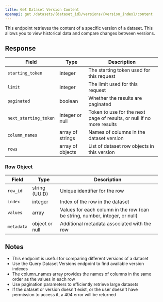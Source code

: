 ```yaml
---
title: Get Dataset Version Content
openapi: get /datasets/{dataset_id}/versions/{version_index}/content
---
```


This endpoint retrieves the content of a specific version of a dataset. This allows you to view historical data and compare changes between versions.

## Response

| Field                 | Type             | Description                                                           |
| --------------------- | ---------------- | --------------------------------------------------------------------- |
| `starting_token`      | integer          | The starting token used for this request                              |
| `limit`               | integer          | The limit used for this request                                       |
| `paginated`           | boolean          | Whether the results are paginated                                     |
| `next_starting_token` | integer or null  | Token to use for the next page of results, or null if no more results |
| `column_names`        | array of strings | Names of columns in the dataset version                               |
| `rows`                | array of objects | List of dataset row objects in this version                           |

### Row Object

| Field      | Type           | Description                                                                 |
| ---------- | -------------- | --------------------------------------------------------------------------- |
| `row_id`   | string (UUID)  | Unique identifier for the row                                               |
| `index`    | integer        | Index of the row in the dataset                                             |
| `values`   | array          | Values for each column in the row (can be string, number, integer, or null) |
| `metadata` | object or null | Additional metadata associated with the row                                 |

## Notes

- This endpoint is useful for comparing different versions of a dataset
- Use the Query Dataset Versions endpoint to find available version indexes
- The column_names array provides the names of columns in the same order as the values in each row
- Use pagination parameters to efficiently retrieve large datasets
- If the dataset or version doesn't exist, or the user doesn't have permission to access it, a 404 error will be returned
